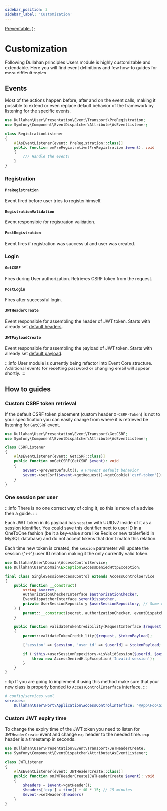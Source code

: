 ```yaml
---
sidebar_position: 3
sidebar_label: 'Customization'
---
```


  <a href="/docs/dullahan/events#preventable" target="_blank">Preventable.</a>
);

# Customization

Following Dullahan principles Users module is highly customizable and extendable. Here you will find event definitions
and few how-to guides for more difficult topics.

## Events

Most of the actions happen before, after and on the event calls, making it possible to extend or even replace
default behavior of the framework by listening for the specific events.

```php title="Symfony event listener example"
use Dullahan\User\Presentation\Event\Transport\PreRegistration;
use Symfony\Component\EventDispatcher\Attribute\AsEventListener;

class RegistrationListener
{
    #[AsEventListener(event: PreRegistration::class)]
    public function onPreRegistration(PreRegistration $event): void
    {
        /// Handle the event!
    }
}
```

### Registration

#### `PreRegistration`

Event fired before user tries to register himself.

#### `RegistrationValidation`

<Preventable/> Event responsible for registration validation.

#### `PostRegistration`

Event fires if registration was successful and user was created.

### Login

#### `GetCSRF`

<Preventable/> Fires during User authorization. Retrieves CSRF token from the request.

#### `PostLogin`

Fires after successful login.

#### `JWTHeaderCreate`

Event responsible for assembling the header of JWT token. Starts with already set
[default headers](./authentication.md#prologing-current-session).


#### `JWTPayloadCreate`

Event responsible for assembling the payload of JWT token. Starts with already set
[default payload](./authentication.md#csrf-token).

:::info
User module is currently being refactor into Event Core structure. Additional events for resetting password or changing
email will appear shortly.
:::

## How to guides

### Custom CSRF token retrieval

If the default CSRF token placement (custom header `X-CSRF-Token`) is not to your specification you can easily change
from where it is retrieved be listening for `GetCSRF` event.

```php title="Retrieve csrf token from cookie"
use Dullahan\User\Presentation\Event\Transport\GetCSRF;
use Symfony\Component\EventDispatcher\Attribute\AsEventListener;

class CSRFListener
{
    #[AsEventListener(event: GetCSRF::class)]
    public function onGetCSRF(GetCSRF $event): void
    {
        $event->preventDefault(); # Prevent default behavior
        $event->setCsrf($event->getRequest()->getCookie('csrf-token'));
    }
}
```

### One session per user

:::info
There is no one correct way of doing it, so this is more of a advise then a guide.
:::

Each JWT token in its payload has `session` with UUIDv7 inside of it as a session identifier. You could save this
identifier next to user ID in a OneToOne fashion (be it a key-value store like Redis or new table/field in MySQL
database) and do not accept tokens that don't match this relation.

Each time new token is created, the `session` parameter will update the session {'<->'} user ID relation making it the
only currently valid token.

```php title="Example of implementation"
use Dullahan\User\Domain\AccessControlService;
use Dullahan\User\Domain\Exception\AccessDeniedHttpException;

final class SingleSessionAccessControl extends AccessControlService
{
    public function __construct(
        string $secret,
        AuthorizationCheckerInterface $authorizationChecker,
        EventDispatcherInterface $eventDispatcher,
        private UserSessionRepository $userSessionRepository, // Some custom repository for verifying session state in database
    ) {
        parent::__construct(secret, authorizationChecker, eventDispatcher);
    }

    public function validateTokenCredibility(RequestInterface $request, array $tokenPayload): void
    {
        parent::validateTokenCredibility($request, $tokenPayload);

        ['session' => $session, 'user_id' => $userId] = $tokenPayload;

        if (!$this->userSessionRepository->isValidSession($userId, $session)) {
            throw new AccessDeniedHttpException('Invalid session');
        }
    }
}
```

:::tip
If you are going to implement it using this method make sure that your new class is properly bonded to
`AccessControlInterface` interface.
:::

```yaml
# config/services.yaml
services:
    Dullahan\User\Port\Application\AccessControlInterface: '@App\Foo\SingleSessionAccessControl'
```

### Custom JWT expiry time

To change the expiry time of the JWT token you need to listen for `JWTHeaderCreate` event and change `exp` header
to the needed time. `exp` header is a timestamp in seconds.


```php title="Retrieve csrf token from cookie"
use Dullahan\User\Presentation\Event\Transport\JWTHeaderCreate;
use Symfony\Component\EventDispatcher\Attribute\AsEventListener;

class JWTListener
{
    #[AsEventListener(event: JWTHeaderCreate::class)]
    public function onJWTHeaderCreate(JWTHeaderCreate $event): void
    {
        $headers = $event->getHeader();
        $headers['exp'] = time() + 60 * 15; // 15 minutes
        $event->setHeader($headers);
    }
}
```